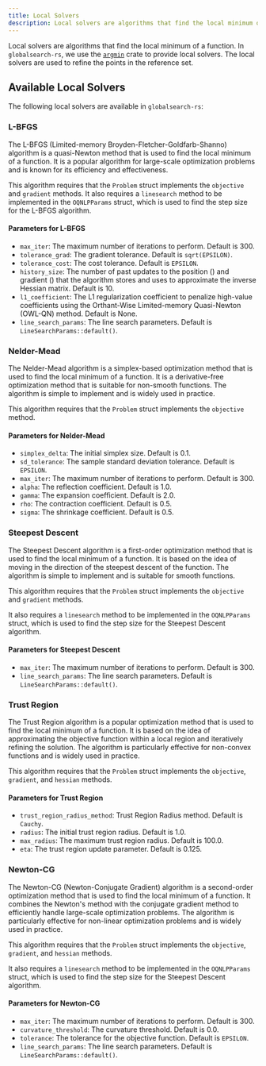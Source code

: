 ```yaml
---
title: Local Solvers
description: Local solvers are algorithms that find the local minimum of a function.
---
```



Local solvers are algorithms that find the local minimum of a function. In `globalsearch-rs`, we use
the [`argmin`](https://github.com/argmin-rs/argmin) crate to provide local solvers. The local
solvers are used to refine the points in the reference set.

## Available Local Solvers

The following local solvers are available in `globalsearch-rs`:

### L-BFGS

The L-BFGS (Limited-memory Broyden-Fletcher-Goldfarb-Shanno) algorithm is a quasi-Newton method that
is used to find the local minimum of a function. It is a popular algorithm for large-scale
optimization problems and is known for its efficiency and effectiveness.

This algorithm requires that the `Problem` struct implements the `objective` and `gradient` methods.
It also requires a `linesearch` method to be implemented in the `OQNLPParams` struct, which is used
to find the step size for the L-BFGS algorithm.

#### Parameters for L-BFGS

- `max_iter`: The maximum number of iterations to perform. Default is 300.
- `tolerance_grad`: The gradient tolerance. Default is `sqrt(EPSILON)`.
- `tolerance_cost`: The cost tolerance. Default is `EPSILON`.
- `history_size`: The number of past updates to the position (<Latex formula="x" inline />) and
  gradient (<Latex formula="\nabla f" inline />) that the algorithm stores and uses to approximate
  the inverse Hessian matrix. Default is 10.
- `l1_coefficient`: The L1 regularization coefficient to penalize high-value coefficients using the
  Orthant-Wise Limited-memory Quasi-Newton (OWL-QN) method. Default is None.
- `line_search_params`: The line search parameters. Default is `LineSearchParams::default()`.

### Nelder-Mead

The Nelder-Mead algorithm is a simplex-based optimization method that is used to find the local
minimum of a function. It is a derivative-free optimization method that is suitable for non-smooth
functions. The algorithm is simple to implement and is widely used in practice.

This algorithm requires that the `Problem` struct implements the `objective` method.

#### Parameters for Nelder-Mead

- `simplex_delta`: The initial simplex size. Default is 0.1.
- `sd_tolerance`: The sample standard deviation tolerance. Default is `EPSILON`.
- `max_iter`: The maximum number of iterations to perform. Default is 300.
- `alpha`: The reflection coefficient. Default is 1.0.
- `gamma`: The expansion coefficient. Default is 2.0.
- `rho`: The contraction coefficient. Default is 0.5.
- `sigma`: The shrinkage coefficient. Default is 0.5.

### Steepest Descent

The Steepest Descent algorithm is a first-order optimization method that is used to find the local
minimum of a function. It is based on the idea of moving in the direction of the steepest descent of
the function. The algorithm is simple to implement and is suitable for smooth functions.

This algorithm requires that the `Problem` struct implements the `objective` and `gradient` methods.

It also requires a `linesearch` method to be implemented in the `OQNLPParams` struct, which is used
to find the step size for the Steepest Descent algorithm.

#### Parameters for Steepest Descent

- `max_iter`: The maximum number of iterations to perform. Default is 300.
- `line_search_params`: The line search parameters. Default is `LineSearchParams::default()`.

### Trust Region

The Trust Region algorithm is a popular optimization method that is used to find the local minimum
of a function. It is based on the idea of approximating the objective function within a local region
and iteratively refining the solution. The algorithm is particularly effective for non-convex
functions and is widely used in practice.

This algorithm requires that the `Problem` struct implements the `objective`, `gradient`, and
`hessian` methods.

#### Parameters for Trust Region

- `trust_region_radius_method`: Trust Region Radius method. Default is `Cauchy`.
- `radius`: The initial trust region radius. Default is 1.0.
- `max_radius`: The maximum trust region radius. Default is 100.0.
- `eta`: The trust region update parameter. Default is 0.125.

### Newton-CG

The Newton-CG (Newton-Conjugate Gradient) algorithm is a second-order optimization method that is
used to find the local minimum of a function. It combines the Newton's method with the conjugate
gradient method to efficiently handle large-scale optimization problems. The algorithm is
particularly effective for non-linear optimization problems and is widely used in practice.

This algorithm requires that the `Problem` struct implements the `objective`, `gradient`, and
`hessian` methods.

It also requires a `linesearch` method to be implemented in the `OQNLPParams` struct, which is used
to find the step size for the Steepest Descent algorithm.

#### Parameters for Newton-CG

- `max_iter`: The maximum number of iterations to perform. Default is 300.
- `curvature_threshold`: The curvature threshold. Default is 0.0.
- `tolerance`: The tolerance for the objective function. Default is `EPSILON`.
- `line_search_params`: The line search parameters. Default is `LineSearchParams::default()`.
